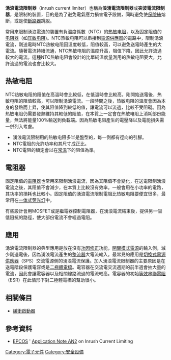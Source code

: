 {{Multiple issues|
{{No footnotes|date=2020年7月}}
{{Refimprove|time=2020-07-22T10:28:08+00:00}}
}}
'''湧浪電流限制器'''（inrush current limiter）也稱為'''浪湧電流限制器'''或'''突波電流限制器'''，是限制{{le|湧浪電流|inrush current}}的裝置，目的是為了避免電氣應力損害電子設備，同時避免使[[保險絲|保險絲]]熔斷，或是使[[斷路器|斷路器]]跳脫。

常用來限制湧浪電流的裝置有負溫度係數（NTC）的[[热敏电阻|热敏电阻]]，以及固定阻值的[[電阻器|电阻器]]（如[[壓敏電阻|压敏电阻]])。NTC热敏电阻可以串接到[[電源供應器|電源供應器]]的電路中，限制湧浪電流，剛送電時NTC热敏电阻因溫度較低，阻值較高，可以避免送電時產生的大電流。隨著電流持續流通，NTC热敏电阻的溫度升高，阻值下降，因此允許流過較大的電流。這種NTC热敏电阻會設計的比單純溫度量測用的热敏电阻要大，允許流過的電流也會比較大。

==热敏电阻==
NTC热敏电阻的阻值在高溫時會比較低，在低溫時會比較高。剛開始送電後，热敏电阻的阻值較高，可以限制湧浪電流。一段時間之後，热敏电阻的溫度會因為本身的發熱而上昇，使其阻值降到較低的值，讓電流可以流過，比較不受阻礙。因為热敏电阻仍需要發熱維持其較低的阻值，在本質上一定會在热敏电阻上消耗部份能量，無法將能量100%輸送到負載端。因為热敏电阻產生的電壓降以及電能損失需一併列入考慮。

*湧浪電流限制用的热敏电阻多半是盤型的，每一側都有徑向的引腳。
*NTC電阻的允許功率和其尺寸成正比。
*NTC電阻的額定會以在[[常温|常温]]下的阻值為準。

==電阻器==
固定阻值的[[電阻器|電阻器]]也常用來限制湧浪電流，因為其阻值不會變化，在送電限制湧浪電流之後，其阻值不會減少，在本質上比較沒有效率。一般會用在小功率的電路，其功率的損耗也比較小。固定阻值的湧浪電流限制電阻比热敏电阻要便宜很多，最常用在[[一体式荧光灯|一体式荧光灯]]中。

有些設計會用MOSFET或是繼電器控制電阻器，在湧浪電流結束後，提供另一個低阻抗的路徑，使大部份電流不會經過電阻。
==應用==
湧浪電流限制器的典型應用是放在沒有[[功率因数|功因修正]]功能，[[開關模式電源|開關模式電源]]的輸入側，減少剛送電後，因為湧浪電流產生的[[整流器|整流器]]大電流輸入。最常見的應用是[[切換式電源供應器|切換式電源供應器]]（SPS）交流電源側的湧浪電流保護。加人湧浪電流限制器的主要原因是在送電階段保護電容或是[[二極體電橋|二極體電橋]]。電容器在交流電交流週期的前半週會抽大量的電流，因此會讓電容器以及相關線路流過的電流較高。電容器的初始[[等效串聯電阻|等效串聯電阻]]（ESR）在此情形下對二極體電橋的幫助很小。
==相關條目==
*[[緩衝啟動器|緩衝啟動器]]

==參考資料==
*[http://www.epcos.com/ EPCOS] {{Wayback|url=http://www.epcos.com/ |date=20150111075940 }}' [http://www.epcos.com/blob/528070/download/4/pdf-inrushcurrentlimiting-an2.pdf Application Note AN2] {{Wayback|url=http://www.epcos.com/blob/528070/download/4/pdf-inrushcurrentlimiting-an2.pdf |date=20140808045302 }} on Inrush Current Limiting

[[Category:電子元件|Category:電子元件]]
[[Category:安全設備|Category:安全設備]]